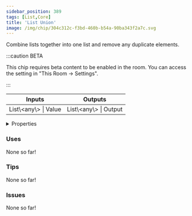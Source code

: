 ```yaml
---
sidebar_position: 389
tags: [List,Core]
title: 'List Union'
image: /img/chip/304c312c-f3bd-460b-b54a-90ba343f2a7c.svg
---
```


Combine lists together into one list and remove any duplicate elements.

:::caution BETA

This chip requires beta content to be enabled in the room. You can access the setting in "This Room -> Settings".

:::

<IChip uuid="304c312c-f3bd-460b-b54a-90ba343f2a7c"/>

<table><thead><tr><th>Inputs</th><th>Outputs</th></tr></thead><tbody><tr><td>List\&lt;any\&gt; | Value</td><td>List\&lt;any\&gt; | Output</td></tr></tbody></table>

<details>
  <summary>Properties</summary>
  <div>
    <div>
    <table>
      <tbody>
        <tr>
          <td>Is beta required?</td>
          <td>Yes</td>
        </tr>
        <tr>
          <td>Is chip a trolling risk?</td>
          <td>No</td>
        </tr>
        <tr>
          <td>Is chip a role assignment risk?</td>
          <td>No</td>
        </tr>
        <tr>
          <td>Chip UUID</td>
          <td>304c312c-f3bd-460b-b54a-90ba343f2a7c</td>
        </tr>
        <tr>
          <td>Room availability</td>
          <td>Available everywhere</td>
        </tr>
      </tbody>
    </table>
    </div>
  </div>
</details>

### Uses

None so far!

### Tips

None so far!

### Issues

None so far!